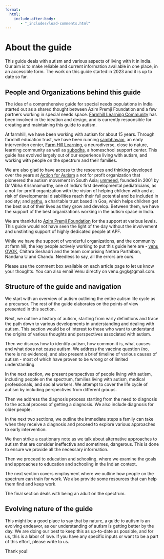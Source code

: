 ```yaml
---
format:
  html:
    include-after-body:
       - "_includes/load-comments.html"
---
```


# About the guide {.unnumbered}


This guide deals with autism and various aspects of living with it in India. Our aim is to make reliable and current information available in one place, in an accessible form. The work on this guide started in 2023 and it is up to date so far.

## People and Organizations behind this guide

The idea of a comprehensive guide for special needs populations in India started out as a shared thought between Azim Premji Foundation and a few partners working in special needs space. [Farmhill Learning Community](https://farmhill.in) has been involved in the ideation and design, and is currently responsible for creating and maintaining this guide to autism.

At farmhill, we have been working with autism for about 15 years. Through farmhill education trust, we have been running [sambhavam](https://sambhavam-autism.com/), an early intervention center, [Farm Hill Learning](https://farmhill-learning.org/), a neurodiverse, close to nature, learning community as well as [subodha](https://subodha.farmhill.in/), a homeschool support center. This guide has evolved largely out of our experience living with autism, and working with people on the spectrum and their families.

We are also glad to have access to the resources and thinking developed over the years at [Action for Autism](https://autism-india.org/) a not for profit organization that pioneered the autism movement in South Asia; [ummeed](https://www.ummeed.org/), founded in 2001 by Dr Vibha Krishnamurthy, one of India’s first developmental pediatricians, as a not-for-profit organization with the vision of helping children with and at risk of developmental disabilities reach their full potential and be included in society; and [sethu](https://sethu.in/), a charitable trust based in Goa, which helps children get the best out of their lives as they grow and develop. Between them, we have the support of the best organizations working in the autism space in India.

We are thankful to [Azim Premji Foundation](https://azimpremjifoundation.org/) for the support at various levels. This guide would not have seen the light of the day without the involvement and unstinting support of highly dedicated people at APF.

While we have the support of wonderful organizations, and the community at farm hill, the key people actively working to put this guide here are - [venu GVGK](https://gvgk.in), Chithra Seshadri and the team comprising Nethra Parthiban, Nandana U and Chandu. Needless to say, all the errors are ours.

Please use the comment box available on each article page to let us know your thoughts. You can also email Venu directly on venu.gvgk@gmail.com.

## Structure of the guide and navigation

We start with an overview of autism outlining the entire autism life cycle as a precursor. The rest of the guide elaborates on the points of view presented in this section.

Next, we outline a history of autism, starting from early definitions and trace the path down to various developments in understanding and dealing with autism. This section would be of interest to those who want to understand the origins of various thoughts and perspectives associated with autism.

Then we discuss how to identify autism, how common it is, what causes and what does not cause autism. We address the vaccine question (no, there is no evidence), and also present a brief timeline of various causes of autism - most of which have proven to be wrong or of limited understanding.

In the next section, we present perspectives of people living with autism, including people on the spectrum, families living with autism, medical professionals, and social workers. We attempt to cover the life cycle of autism by including perspectives from different groups.

Then we address the diagnosis process starting from the need to diagnosis to the actual process of getting a diagnosis. We also include diagnosis for older people.

In the next two sections, we outline the immediate steps a family can take when they receive a diagnosis and proceed to explore various approaches to early intervention.

We then strike a cautionary note as we talk about alternative approaches to autism that are consider ineffective and sometimes, dangerous. This is done to ensure we provide all the necessary information.

Then we proceed to education and schooling, where we examine the goals and approaches to education and schooling in the Indian context.

The next section covers employment where we outline how people on the spectrum can train for work. We also provide some resources that can help them find and keep work.

The final section deals with being an adult on the spectrum.

## Evolving nature of the guide

This might be a good place to say that by nature, a guide to autism is an evolving endeavor, as our understanding of autism is getting better by the day. We are doing our best to keep this as up-to-date as possible, and for us, this is a labor of love. If you have any specific inputs or want to be a part of this effort, please write to us.

Thank you!
